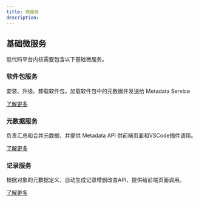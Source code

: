 ```yaml
---
title: 微服务
description: 
---
```



## 基础微服务

低代码平台内核需要包含以下基础微服务。

### 软件包服务

安装、升级、卸载软件包，加载软件包中的元数据并发送给 Metadata Service

[了解更多](./service-package)

### 元数据服务

负责汇总和合并元数据，并提供 Metadata API 供前端页面和VSCode插件调用。

[了解更多](./service-metadata)

### 记录服务

根据对象的元数据定义，自动生成记录增删改查API，提供给前端页面调用。

[了解更多](./service-records)